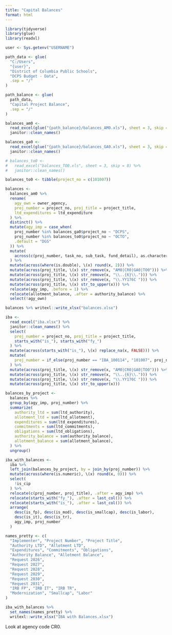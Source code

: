 ```yaml
---
title: "Capital Balances"
format: html
---
```


```r
library(tidyverse)
library(glue)
library(readxl)
```

```r
user <- Sys.getenv("USERNAME")

path_data <- glue(
  "C:/Users",
  "{user}",
  "District of Columbia Public Schools",
  "DCPS Budget - Data",
  .sep = "/"
)

path_balance <- glue(
  path_data,
  "Capital Project Balance",
  .sep = "/"
)
```

```r
balances_am0 <-
  read_excel(glue("{path_balance}/balances_AM0.xls"), sheet = 3, skip = 8) %>%
  janitor::clean_names()

balances_ga0 <-
  read_excel(glue("{path_balance}/balances_GA0.xls"), sheet = 3, skip = 8) %>%
  janitor::clean_names()

# balances_to0 <-
#   read_excel("balances_TO0.xls", sheet = 3, skip = 8) %>%
#   janitor::clean_names()

balances_to0 <- tibble(project_no = c(101007))

balances <-
  balances_am0 %>%
  rename(
    agy_own = owner_agency,
    proj_number = project_no, proj_title = project_title,
    ltd_expenditures = ltd_expenditure
  ) %>%
  distinct() %>%
  mutate(agy_imp = case_when(
    proj_number %in% balances_ga0$project_no ~ "DCPS",
    proj_number %in% balances_to0$project_no ~ "OCTO",
    .default = "DGS"
  )) %>%
  mutate(
    across(c(proj_number, task_no, sub_task, fund_detail), as.character)
  ) %>%
  mutate(across(where(is.double), \(x) round(x, 2))) %>%
  mutate(across(proj_title, \(x) str_remove(x, "AM0|CR0|GA0|TO0"))) %>%
  mutate(across(proj_title, \(x) str_remove(x, "\\..{6}\\."))) %>%
  mutate(across(proj_title, \(x) str_remove(x, "\\.YY176C "))) %>%
  mutate(across(proj_title, \(x) str_to_upper(x))) %>%
  relocate(agy_imp, .before = 1) %>%
  relocate(allotment_balance, .after = authority_balance) %>%
  select(!agy_own)

balances %>% writexl::write_xlsx("balances.xlsx")
```

```r
iba <-
  read_excel("iba.xlsx") %>%
  janitor::clean_names() %>%
  select(
    proj_number = project_no, proj_title = project_title,
    starts_with("is_"), starts_with("fy_")
  ) %>%
  mutate(across(starts_with("is_"), \(x) replace_na(x, FALSE))) %>%
  mutate(
    proj_number = if_else(proj_number == "IBA_100114", "101007", proj_number)
  ) %>%
  mutate(across(proj_title, \(x) str_remove(x, "AM0|CR0|GA0|TO0"))) %>%
  mutate(across(proj_title, \(x) str_remove(x, "\\..{6}\\."))) %>%
  mutate(across(proj_title, \(x) str_remove(x, "\\.YY176C "))) %>%
  mutate(across(proj_title, \(x) str_to_upper(x)))
```

```r
balances_by_project <-
  balances %>%
  group_by(agy_imp, proj_number) %>%
  summarize(
    authority_ltd = sum(ltd_authority),
    allotment_ltd = sum(ltd_allotment),
    expenditures = sum(ltd_expenditures),
    commitments = sum(ltd_commitments),
    obligations = sum(ltd_obligations),
    authority_balance = sum(authority_balance),
    allotment_balance = sum(allotment_balance),
  ) %>%
  ungroup()

iba_with_balances <-
  iba %>%
  left_join(balances_by_project, by = join_by(proj_number)) %>%
  mutate(across(where(is.numeric), \(x) round(x, 0))) %>%
  select(
    !is_cip
  ) %>%
  relocate(c(proj_number, proj_title), .after = agy_imp) %>%
  relocate(starts_with("fy_"), .after = last_col()) %>%
  relocate(starts_with("is_"), .after = last_col()) %>%
  arrange(
    desc(is_fp), desc(is_mod), desc(is_smallcap), desc(is_labor),
    desc(is_it), desc(is_tr),
    agy_imp, proj_number
  )

names_pretty <- c(
  "Implementer", "Project Number", "Project Title",
  "Authority LTD", "Allotment LTD",
  "Expenditures", "Commitments", "Obligations",
  "Authority Balance", "Allotment Balance",
  "Request 2026",
  "Request 2027",
  "Request 2028",
  "Request 2029",
  "Request 2030",
  "Request 2031",
  "IRB FP", "IRB IT", "IRB TR",
  "Modernization", "Smallcap", "Labor"
)

iba_with_balances %>%
  set_names(names_pretty) %>%
  writexl::write_xlsx("IBA with Balances.xlsx")
```

Look at agency code CR0.

